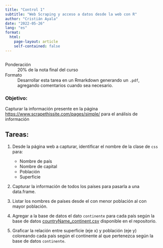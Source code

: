 ```yaml
---
title: "Control 1"
subtitle: "Web Scraping y acceso a datos desde la web con R"
author: "Cristián Ayala"
date: "2022-05-26"
lang: "es"
format:
  html:
    page-layout: article
    self-contained: false
---
```


```r

```

Ponderación
: 20% de la nota final del curso

Formato
: Desarrollar esta tarea en un Rmarkdown generando un `.pdf`, agregando comentarios cuando sea necesario.

### Objetivo: 

Capturar la información presente en la página <https://www.scrapethissite.com/pages/simple/> para el análisis de información 

## Tareas:

1) Desde la página web a capturar, identificar el nombre de la clase de `css` para:

    * Nombre de país
    * Nombre de capital
    * Población
    * Superficie

2) Capturar la información de todos los países para pasarla a una data.frame.

3) Listar los nombres de países desde el con menor población al con mayor población.

4) Agregar a la base de datos el dato `continente` para cada país según la base de datos [countryName_continent.csv](c_1_files/countryName_continent.csv) disponible en el repositorio.

5) Graficar la relación entre superficie (eje x) y población (eje y) coloreando cada país según el continente al que pertenezca según la base de datos `continente`.
